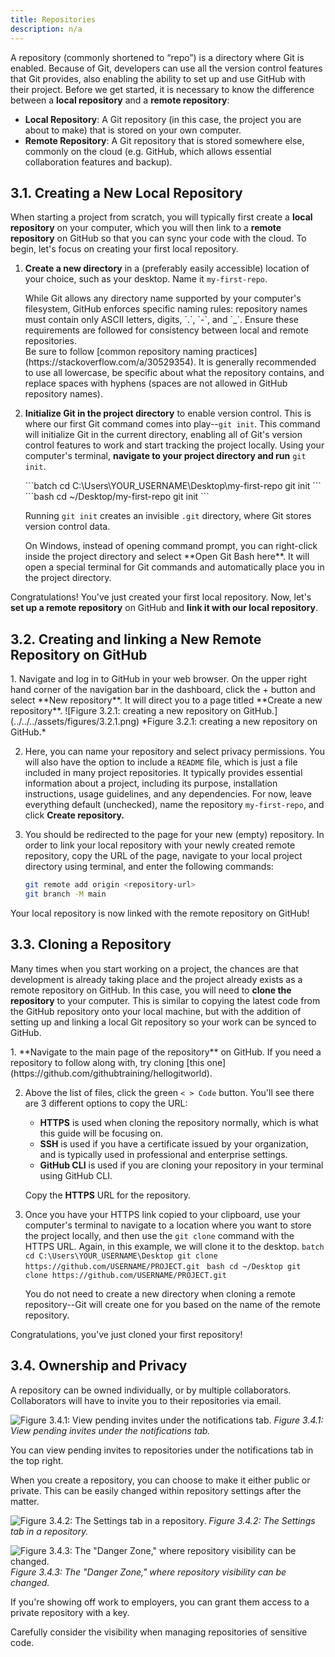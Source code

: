 ```yaml
---
title: Repositories
description: n/a
---
```



A repository (commonly shortened to “repo”) is a directory where Git is enabled. Because of Git, developers can use all the version control features that Git provides, also enabling the ability to set up and use GitHub with their project. Before we get started, it is necessary to know the difference between a **local repository** and a **remote repository**:
- **Local Repository**: A Git repository (in this case, the project you are about to make) that is stored on your own computer.
- **Remote Repository**: A Git repository that is stored somewhere else, commonly on the cloud (e.g. GitHub, which allows essential collaboration features and backup).

## 3.1. Creating a New Local Repository
When starting a project from scratch, you will typically first create a **local repository** on your computer, which you will then link to a **remote repository** on GitHub so that you can sync your code with the cloud. To begin, let's focus on creating your first local repository.
<Steps>
1. **Create a new directory** in a (preferably easily accessible) location of your choice, such as your desktop. Name it `my-first-repo`.
   
   <Aside type="caution" title="Caution">
   While Git allows any directory name supported by your computer's filesystem, GitHub enforces specific naming rules: repository names must contain only ASCII letters, digits, `.`, `-`, and `_`. Ensure these requirements are followed for consistency between local and remote repositories.
   </Aside>
   
   <Aside type="note" title="Repository Naming Conventions">
   Be sure to follow [common repository naming practices](https://stackoverflow.com/a/30529354). It is generally recommended to use all lowercase, be specific about what the repository contains, and replace spaces with hyphens (spaces are not allowed in GitHub repository names).
   </Aside>

2. **Initialize Git in the project directory** to enable version control. This is where our first Git command comes into play--`git init`. This command will initialize Git in the current directory, enabling all of Git's version control features to work and start tracking the project locally. Using your computer's terminal, **navigate to your project directory and run** `git init`.

   <Tabs>
     <TabItem label="Windows">
       ```batch
       cd C:\Users\YOUR_USERNAME\Desktop\my-first-repo
       git init
       ```
     </TabItem>
     <TabItem label="Mac/Linux">
       ```bash
       cd ~/Desktop/my-first-repo
       git init
       ```
     </TabItem>
   </Tabs>

   Running `git init` creates an invisible `.git` directory, where Git stores version control data.
   <Aside type="tip" title="Quickly access the project directory">
   On Windows, instead of opening command prompt, you can right-click inside the project directory and select **Open Git Bash here**. It will open a special terminal for Git commands and automatically place you in the project directory.
   </Aside>
</Steps>

Congratulations! You've just created your first local repository. Now, let's **set up a remote repository** on GitHub and **link it with our local repository**.

## 3.2. Creating and linking a New Remote Repository on GitHub
<Steps>
1. Navigate and log in to GitHub in your web browser. On the upper right hand corner of the navigation bar in the dashboard, click the + button and select **New repository**. It will direct you to a page titled **Create a new repository**.
  ![Figure 3.2.1: creating a new repository on GitHub.](../../../assets/figures/3.2.1.png)
  *Figure 3.2.1: creating a new repository on GitHub.*

2. Here, you can name your repository and select privacy permissions. You will also have the option to include a `README` file, which is just a file included in many project repositories. It typically provides essential information about a project, including its purpose, installation instructions, usage guidelines, and any dependencies. For now, leave everything default (unchecked), name the repository `my-first-repo`, and click **Create repository.**

3. You should be redirected to the page for your new (empty) repository. In order to link your local repository with your newly created remote repository, copy the URL of the page, navigate to your local project directory using terminal, and enter the following commands:

   ```bash
   git remote add origin <repository-url>
   git branch -M main
   ```
</Steps>

Your local repository is now linked with the remote repository on GitHub!

## 3.3. Cloning a Repository
Many times when you start working on a project, the chances are that development is already taking place and the project already exists as a remote repository on GitHub. In this case, you will need to **clone the repository** to your computer. This is similar to copying the latest code from the GitHub repository onto your local machine, but with the addition of setting up and linking a local Git repository so your work can be synced to GitHub.

<Steps>
1. **Navigate to the main page of the repository** on GitHub. If you need a repository to follow along with, try cloning [this one](https://github.com/githubtraining/hellogitworld).

2. Above the list of files, click the green `< > Code` button. You'll see there are 3 different options to copy the URL:
   - **HTTPS** is used when cloning the repository normally, which is what this guide will be focusing on.
   - **SSH** is used if you have a certificate issued by your organization, and is typically used in professional and enterprise settings.
   - **GitHub CLI** is used if you are cloning your repository in your terminal using GitHub CLI.

   Copy the **HTTPS** URL for the repository.

3. Once you have your HTTPS link copied to your clipboard, use your computer's terminal to navigate to a location where you want to store the project locally, and then use the `git clone` command with the HTTPS URL. Again, in this example, we will clone it to the desktop.
   <Tabs>
     <TabItem label="Windows">
       ```batch
       cd C:\Users\YOUR_USERNAME\Desktop
       git clone https://github.com/USERNAME/PROJECT.git
       ```
     </TabItem>
     <TabItem label="Mac/Linux">
       ```bash
       cd ~/Desktop
       git clone https://github.com/USERNAME/PROJECT.git
       ```
     </TabItem>
   </Tabs>
   <Aside type="tip" title="Tip">
   You do not need to create a new directory when cloning a remote repository--Git will create one for you based on the name of the remote repository.
   </Aside>
</Steps>

Congratulations, you've just cloned your first repository!

## 3.4. Ownership and Privacy
A repository can be owned individually, or by multiple collaborators. Collaborators will have to invite you to their repositories via email.

![Figure 3.4.1: View pending invites under the notifications tab.](../../../assets/figures/3.4.1.png)
*Figure 3.4.1: View pending invites under the notifications tab.*

You can view pending invites to repositories under the notifications tab in the top right.

When you create a repository, you can choose to make it either public or private. This can be easily changed within repository settings after the matter.

![Figure 3.4.2: The Settings tab in a repository.](../../../assets/figures/3.4.2.png)
*Figure 3.4.2: The Settings tab in a repository.*

![Figure 3.4.3: The "Danger Zone," where repository visibility can be changed.](../../../assets/figures/3.4.3.png)
*Figure 3.4.3: The "Danger Zone," where repository visibility can be changed.*

If you're showing off work to employers, you can grant them access to a private repository with a key.

<Aside type="caution" title="Security Concerns">Carefully consider the visibility when managing repositories of sensitive code.</Aside>